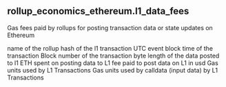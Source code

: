 ## rollup_economics_ethereum.l1_data_fees 
Gas fees paid by rollups for posting transaction data or state updates on Ethereum

<ParamField path="name">
name of the rollup
</ParamField>
<ParamField path="hash">
hash of the l1 transaction
</ParamField>
<ParamField path="block_time">
UTC event block time of the transaction
</ParamField>
<ParamField path="block_number">
Block number of the transaction
</ParamField>
<ParamField path="data_length">
byte length of the data posted to l1
</ParamField>
<ParamField path="gas_spent">
ETH spent on posting data to L1
</ParamField>
<ParamField path="gas_spent_usd">
fee paid to post data on L1 in usd
</ParamField>
<ParamField path="gas_used">
Gas units used by L1 Transactions
</ParamField>
<ParamField path="calldata_gas_used">
Gas units used by calldata (input data) by L1 Transactions
</ParamField>
